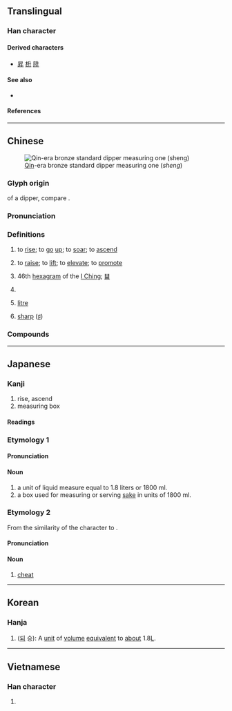 {{also|昇|陞}}
{{character info}}
==Translingual==
{{stroke order|strokes=4}}
<!-- {{stroke order|type=animate}} -->

===Han character===
{{Han char|rn=24|rad=十|as=02|sn=4|four=24400|canj=HT|ids=⿱丿廾}}

====Derived characters====
* [[昇]] [[枡]] [[陞]]

====See also====
* {{l|mul|飛}} <!-- graphically similar -->

====References====
{{Han ref|kx=0156.030|dkj=02702|dj=0353.040|hdz=10033.050|uh=5347}}

----

==Chinese==
{{zh-forms|alt=昇,陞}}
{{zh-wp}}
[[File:两诏铜方升.jpg|thumb|[[Qin]]-era bronze standard dipper measuring one {{m-self|zh|升}} (''sheng'')]]

===Glyph origin===
{{Han etym}}
{{liushu|p}} of a dipper, compare {{l|mul|斗}}.

===Pronunciation===
{{zh-pron
|m=shēng
|dg=шын1
|c=sing1
|mn=seng/chin
|mn_note=seng - literary ("to rise"); chin - vernacular (''measuring unit'')
|mn-t=sêng1
|w=1sen
|mc=y
|oc=y
|ma=
|cat=v,n
}}

===Definitions===
{{zh-hanzi}}

# to [[rise]]; to [[go]] [[up]]; to [[soar]]; to [[ascend]] {{q|literally or figuratively}}
#: {{zh-x|東 升 西 落|to '''rise''' in the east and set in the west}}
#: {{zh-x|升值|{{q|finance}} to appreciate (literally, "'''to rise''' in value")}}
# to [[raise]]; to [[lift]]; to [[elevate]]; to [[promote]]
#: {{zh-x|升降機|elevator (literally "'''raising''' and lowering mechanism")}}
#: {{zh-x|老闆{bǎn} 升-了{le} 你-的{de} 職。|The boss gave you a promotion (literally, "'''promoted''' your rank").}}
# 46th [[hexagram]] of the [[I Ching]]; [[䷭]]
# {{lb|zh|historical}} {{n-g|sheng}} {{gloss|historical [[unit of measure]] for volume}}
# [[litre]] {{gloss|[[unit of measure]] for volume, chiefly for [[liquid measure]], equal to one thousandth of the [[cubic metre]]}}
# {{lb|zh|music}} [[sharp]] ([[♯]])

{{zh-cat|Units of measure}}

===Compounds===
{{zh-der|升高|升斗之祿|升等考試|升坐|升級|升學|升斗小民|升引|升學主義|如日方升|升格|升級換代|升空|升任|上升|升冪|升火|入室升堂|升騰|升降舵|升旗|序升|升斗|升天|五穀不升|升官|升遷|升遐|公升|升沉|升平|免試升學|升帳|升堂|回升|升高自下|升科|升降機|升降|升記號|升等|升班|升堂拜母|升堂入室|升值|以升量石|旭日東升|教猱升木|擢升|日月升恆|朝升暮合|直升|晉升|旭日初升|日升月恆|攀升|湧升流|直升機|揚升|斗升之祿|榮升|折腰升斗|斗升之水|爬升|提升|毫升|斗升|雞犬升天|超升|竄升|降升調|裊裊上升|設朝升殿|高升|雞犬俱升|高升調|騰捷飛升|躍升|調升|東升|升糖指數|升糖素}}

{{zh-cat|Elementary}}

----

==Japanese==

===Kanji===
{{ja-kanji|grade=c|rs=十02}}
{{ja-kanjitab|ます|yomi=kun}}

# rise, ascend
# measuring box

====Readings====
{{ja-readings
|goon=しょう<しよう
|kanon=しょう<しよう
|kun=ます-, のぼ-る
}}

===Etymology 1===

====Pronunciation====
{{ja-pron|ます|yomi=k}}

====Noun====
{{ja-noun|ます|count=升}}
# a unit of liquid measure equal to 1.8&nbsp;liters or 1800&nbsp;ml.
# a box used for measuring or serving [[酒|sake]] in units of 1800&nbsp;ml.

===Etymology 2===
From the similarity of the character to {{ja-r|チート||cheat}}.

====Pronunciation====
{{ja-pron|ます|チート}}

====Noun====
{{ja-noun|ます|チート}}

# {{lb|ja|video games|internet slang}} [[cheat]]

----

==Korean==

===Hanja===
{{ko-hanja|승}}

# ([[되]] 승): A [[unit]] of [[volume]] [[equivalent]] to [[about]] 1.8{{nbsp}}[[L]].

----

==Vietnamese==

===Han character===
{{vi-readings|reading=[[thăng]], [[thưng]]|rs=十02}}

# {{rfdef|vi|sort=十02}}
